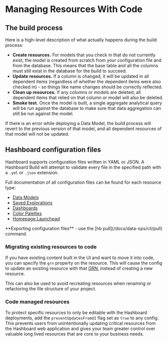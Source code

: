 
# Managing Resources With Code

## The build process

Here is a high-level description of what actually happens during the build process:

- **Create resources.** For models that you check in that do not currently exist, the model is created from scratch from your configuration file and from the database. This means that the base table and all the columns must still exist in the database for the build to succeed.
- **Update resources.** If a column is changed, it will be updated in all dependent items (regardless of whether the dependent items were also checked in) - so things like name changes should be correctly reflected.
- **Clean up resources.** If any columns or models are deleted, all dependent items that relied on that column or model will also be deleted.
- **Smoke test.** Once the model is built, a single aggregate analytical query will be run against the database to make sure that data aggregation can still be run against the model.

If there is an error while deploying a Data Model, the build process will revert to the previous version of that model, and all dependent resources of that model will not be updated.

## Hashboard configuration files

Hashboard supports configuration files written in YAML or JSON. A Hashboard Build will attempt to validate every file in the specified path with a `.yml` or `.json` extension.

Full documentation of all configuration files can be found for each resource type:

- [Data Models](/docs/data-ops/config-schema/Data-Model)
- [Saved Explorations](/docs/data-ops/config-schema/saved-exploration)
- [Dashboards](/docs/data-ops/config-schema/Dashboard)
- [Color Palettes](/docs/data-ops/config-schema/Color-Palette)
- [Homepage Launchpad](/docs/data-ops/config-schema/Homepage-Launchpad)


<Callout type="info">
**Exporting configuration files** - use the [hb pull](/docs/data-ops/cli/pull) command.
</Callout>

### Migrating existing resources to code

If you have existing content built in the UI and want to move it into code,
you can specify the `grn` property on the resource. This will cause the config to
update an existing resource with that [GRN](/docs/data-ops/resource-identifiers), instead of creating a
new resource.

This can also be used to avoid recreating resources when renaming or refactoring
the file structure of your project.

### Code managed resources

To protect specific resources to only be editable with the Hashboard deployments, add the `preventUpdatesFromUI` flag set as `true` to any config. This prevents users from unintentionally updating critical resources from the Hashboard web application and gives your team greater control over valuable long lived resources that are core to your business needs.
